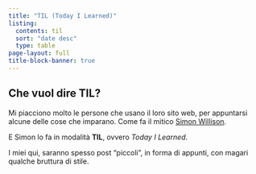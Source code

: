 ```yaml
---
title: "TIL (Today I Learned)"
listing:
  contents: til
  sort: "date desc"
  type: table
page-layout: full
title-block-banner: true
---
```




::: {.callout-note}

## Che vuol dire TIL?

Mi piacciono molto le persone che usano il loro sito web, per appuntarsi alcune delle cose che imparano. Come fa il mitico [Simon Willison](https://til.simonwillison.net/).

E Simon lo fa in modalità **TIL**, ovvero *Today I Learned*.

I miei qui, saranno spesso post "piccoli", in forma di appunti, con magari qualche bruttura di stile.
:::
